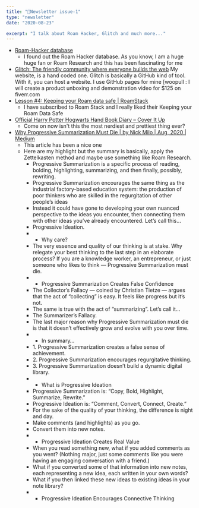```yaml
---
title: "📧Newsletter issue-1"
type: "newsletter"
date: "2020-08-23"

excerpt: "I talk about Roam Hacker, Glitch and much more..."
---
```


<ul>
   <li><a href="https://roamresearch.com/#/app/roamhacker">Roam-Hacker database</a><ul>
   <li>I found out the Roam Hacker database. As you know, I am a huge huge fan or Roam Research and this has been fascinating for me</li>
   </ul>
   </li>
   <li><a href="https://glitch.com/">Glitch: The friendly community where everyone builds the web</a> 
   My website, is a hand coded one. Glitch is basically a GitHub kind of tool. With it, you can host a website. I use GitHub pages for mine [woopull : I will create a product unboxing and demonstration video for $125 on fiverr.com</li>


   <li><a href="https://www.roamstack.com">Lesson #4: Keeping your Roam data safe | RoamStack</a><ul>
   <li>I have subscribed to Roam Stack and I really liked their Keeping your Roam Data Safe</li>
   </ul>
   </li>
   <li><a href="https://coveritup.com/products/official-harry-potter-gryffindor-hand-book">Official Harry Potter Hogwarts Hand Book Diary – Cover It Up</a><ul>
   <li>Come on now isn&#39;t this the most nerdiest and prettiest thing ever?</li>
   </ul>
   </li>
   <li><a href="https://medium.com/@nickmilo22/why-progressive-summarization-must-die-c2635d1f79f1">Why Progressive Summarization Must Die | by Nick Milo | Aug, 2020 | Medium</a><ul>
   <li>This article has been a nice one</li>
   <li>Here are my highlight but the summary is basically, apply the Zettelkasten method and maybe use something like Roam Research.<ul>
   <li>Progressive Summarization is a specific process of reading, bolding, highlighting, summarizing, and then finally, possibly, rewriting.</li>
   <li>Progressive Summarization encourages the same thing as the industrial factory-based education system: the production of poor thinkers who are skilled in the regurgitation of other people’s ideas</li>
   <li>Instead it could have gone to developing your own nuanced perspective to the ideas you encounter, then connecting them with other ideas you’ve already encountered. Let’s call this…</li>
   <li>Progressive Ideation.</li>
   <li><ul>
   <li>Why care? </li>
   </ul>
   </li>
   <li>The very essence and quality of our thinking is at stake. Why relegate your best thinking to the last step in an elaborate process? If you are a knowledge worker, an entrepreneur, or just someone who likes to think — Progressive Summarization must die.</li>
   <li><ul>
   <li>Progressive Summarization Creates False Confidence </li>
   </ul>
   </li>
   <li>The Collector’s Fallacy — coined by Christian Tietze — argues that the act of “collecting” is easy. It feels like progress but it’s not.</li>
   <li>The same is true with the act of “summarizing”. Let’s call it…</li>
   <li>The Summarizer’s Fallacy.</li>
   <li>The last major reason why Progressive Summarization must die is that it doesn’t effectively grow and evolve with you over time.</li>
   <li><ul>
   <li>In summary… </li>
   </ul>
   </li>
   <li>1. Progressive Summarization creates a false sense of achievement.  </li>
   <li>2. Progressive Summarization encourages regurgitative thinking.  </li>
   <li>3. Progressive Summarization doesn’t build a dynamic digital library.</li>
   <li><ul>
   <li>What is Progressive Ideation </li>
   </ul>
   </li>
   <li>Progressive Summarization is: “Copy, Bold, Highlight, Summarize, Rewrite.”</li>
   <li>Progressive Ideation is: “Comment, Convert, Connect, Create.”</li>
   <li>For the sake of the quality of your thinking, the difference is night and day.</li>
   <li>Make comments (and highlights) as you go. </li>
   <li>Convert them into new notes. </li>
   <li><ul>
   <li>Progressive Ideation Creates Real Value </li>
   </ul>
   </li>
   <li>When you read something new, what if you added comments as you went? (Nothing major, just some comments like you were having an engaging conversation with a friend.) </li>
   <li>What if you converted some of that information into new notes, each representing a new idea, each written in your own words? </li>
   <li>What if you then linked these new ideas to existing ideas in your note library? </li>
   <li><ul>
   <li>Progressive Ideation Encourages Connective Thinking </li>
   </ul>
   </li>
   </ul>
   </li>
   </ul>
   </li>
</ul>

